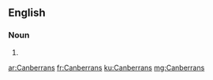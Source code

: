 ==English==

===Noun===
{{head|en}}

# {{plural of|Canberran}}

[[ar:Canberrans]]
[[fr:Canberrans]]
[[ku:Canberrans]]
[[mg:Canberrans]]